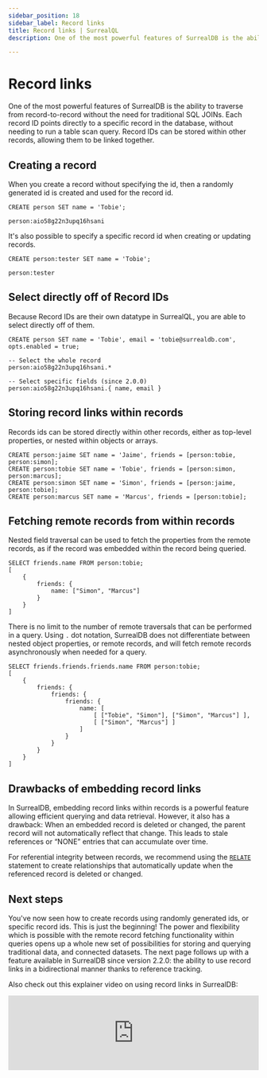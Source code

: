 ```yaml
---
sidebar_position: 18
sidebar_label: Record links
title: Record links | SurrealQL
description: One of the most powerful features of SurrealDB is the ability to traverse from record-to-record without the need for traditional SQL JOINs. Each record ID points directly to a specific record in the database.

---
```


# Record links

One of the most powerful features of SurrealDB is the ability to traverse from record-to-record without the need for traditional SQL JOINs. Each record ID points directly to a specific record in the database, without needing to run a table scan query. Record IDs can be stored within other records, allowing them to be linked together.

## Creating a record
When you create a record without specifying the id, then a randomly generated id is created and used for the record id.

```surql
CREATE person SET name = 'Tobie';

person:aio58g22n3upq16hsani
```

It's also possible to specify a specific record id when creating or updating records.

```surql
CREATE person:tester SET name = 'Tobie';

person:tester
```

## Select directly off of Record IDs
Because Record IDs are their own datatype in SurrealQL, you are able to select directly off of them.

```surql
CREATE person SET name = 'Tobie', email = 'tobie@surrealdb.com', opts.enabled = true;

-- Select the whole record
person:aio58g22n3upq16hsani.*

-- Select specific fields (since 2.0.0)
person:aio58g22n3upq16hsani.{ name, email }
```

## Storing record links within records

Records ids can be stored directly within other records, either as top-level properties, or nested within objects or arrays.

```surql
CREATE person:jaime SET name = 'Jaime', friends = [person:tobie, person:simon];
CREATE person:tobie SET name = 'Tobie', friends = [person:simon, person:marcus];
CREATE person:simon SET name = 'Simon', friends = [person:jaime, person:tobie];
CREATE person:marcus SET name = 'Marcus', friends = [person:tobie];
```

## Fetching remote records from within records

Nested field traversal can be used to fetch the properties from the remote records, as if the record was embedded within the record being queried.

```surql
SELECT friends.name FROM person:tobie;
[
	{
		friends: {
			name: ["Simon", "Marcus"]
		}
	}
]
```

There is no limit to the number of remote traversals that can be performed in a query. Using `.` dot notation, SurrealDB does not differentiate between nested object properties, or remote records, and will fetch remote records asynchronously when needed for a query.

```surql
SELECT friends.friends.friends.name FROM person:tobie;
[
	{
		friends: {
			friends: {
				friends: {
					name: [
						[ ["Tobie", "Simon"], ["Simon", "Marcus"] ],
						[ ["Simon", "Marcus"] ]
					]
				}
			}
		}
	}
]
```

## Drawbacks of embedding record links

In SurrealDB, embedding record links within records is a powerful feature allowing efficient querying and data retrieval. However, it also has a drawback: When an embedded record is deleted or changed, the parent record will not automatically reflect that change. This leads to stale references or “NONE” entries that can accumulate over time.

For referential integrity between records, we recommend using the [`RELATE`](/docs/surrealql/statements/relate) statement to create relationships that automatically update when the referenced record is deleted or changed.

## Next steps

You've now seen how to create records using randomly generated ids, or specific record ids. This is just the beginning! The power and flexibility which is possible with the remote record fetching functionality within queries opens up a whole new set of possibilities for storing and querying traditional data, and connected datasets. The next page follows up with a feature available in SurrealDB since version 2.2.0: the ability to use record links in a bidirectional manner thanks to reference tracking.

Also check out this explainer video on using record links in SurrealDB:


<iframe width="100%" src="https://www.youtube.com/embed/TyX45cyZ-W0?si=S9M59afDEiqxeC5d" title="YouTube video player" frameborder="0" allow="accelerometer; autoplay; clipboard-write; encrypted-media; gyroscope; picture-in-picture; web-share" referrerpolicy="strict-origin-when-cross-origin" style={{aspectRatio: 1.7, paddingTop: '20px'}} allowfullscreen></iframe>


